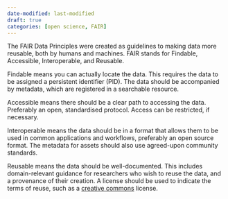 ```yaml
---
date-modified: last-modified
draft: true
categories: [open science, FAIR]
---
```


The FAIR Data Principles were created as guidelines to
making data more reusable, both by humans and machines.
FAIR stands for Findable, Accessible, Interoperable, and
Reusable.

Findable means you can actually locate the data. This
requires the data to be assigned a persistent identifier (PID).
The data should be accompanied by metadata, which are
registered in a searchable resource.

Accessible means there should be a clear path to accessing
the data. Preferably an open, standardised protocol. Access
can be restricted, if necessary.

Interoperable means the data should be in a format that allows
them to be used in common applications and workflows, preferably
an open source format. The metadata for assets should also use
agreed-upon community standards.

Reusable means the data should be well-documented. This includes
domain-relevant guidance for researchers who wish to reuse the
data, and a provenance of their creation. A license should be
used to indicate the terms of reuse, such as a
[creative commons](https://creativecommons.org/) license.
